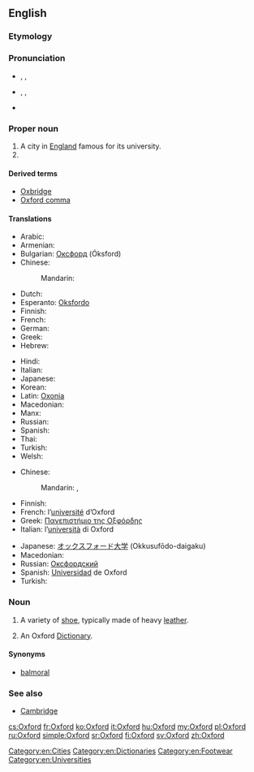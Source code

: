 {{slim-wikipedia}}
==English==

===Etymology===
{{term|Oxenaforda||[[oxen]] [[ford]]}}

===Pronunciation===
* {{a|UK}} {{enPR|ŏks'fəd}}, {{IPA|/ˈɒksfəd/}}, {{X-SAMPA|/"Qksf@d/}}
* {{a|US}} {{enPR|äks'fərd}}, {{IPA|/ˈɑksfɚd/}}, {{X-SAMPA|/"Aksf@`d/}}
* {{audio|En-uk-Oxford.ogg|Audio (UK)}}

===Proper noun===
{{en-proper noun}}

# A city in [[England]] famous for its university.
# {{w|Oxford University}}

====Derived terms====
* [[Oxbridge]]
* [[Oxford comma]]

====Translations====
{{trans-top|city}}
* Arabic: {{t-|ar|أوكسفورد|m|tr='uksfurd}}
* Armenian: {{t-|hy|Օքսֆորդ|tr=Òk'sford}}
* Bulgarian: [[Оксфорд]] (Óksford) {{m}}
* Chinese:
*: Mandarin: {{t|cmn|牛津|tr=Niújīn|sc=Hani}}
* Dutch: {{t-|nl|Oxford}}
* Esperanto: [[Oksfordo]]
* Finnish: {{t+|fi|Oxford}}
* French: {{t+|fr|Oxford}}
* German: {{t-|de|Oxford}}
* Greek: {{t+|el|Οξφόρδη|tr=Oxfórdi̱}}
* Hebrew: {{t-|he|אוקספורד}}
{{trans-mid}}
* Hindi: {{t-|hi|ऑक्सफ़ोर्ड|tr=ŏksfōrḍ}}
* Italian: {{t+|it|Oxford}}
* Japanese: {{t+|ja|オックスフォード|tr=Okkusufōdo}}
* Korean: {{t-|ko|옥스포드|tr=Okseupodeu|sc=Hang}}
* Latin: [[Oxonia]]
* Macedonian: {{t-|mk|Оксфорд|m|tr=Óksford}}
* Manx: {{t-|gv|Aah yn Ollee|f}}
* Russian: {{t+|ru|Оксфорд|m|tr=Óksford}}
* Spanish: {{t-|es|Oxford}}
* Thai: {{t-|th|อ็อกฟอร์ด|tr=ók-fôt}}
* Turkish: {{t-|tr|Oxford}}
* Welsh: {{t-|cy|Rhydychen|f}}
{{trans-bottom}}

{{trans-top|university}}
* Chinese:
*: Mandarin: {{t|cmn|牛津大學|sc=Hani}}, {{t|cmn|牛津大学|tr=Niújīn dàxué|sc=Hani}}
* Finnish: {{t+|fi|Oxford}}
* French: l’[[université]] d’Oxford {{f}}
* Greek: [[Πανεπιστήμιο της Οξφόρδης]]
* Italian: l’[[università]] di Oxford {{f}}
{{trans-mid}}
* Japanese: [[オックスフォード]][[大学]] (Okkusufōdo-daigaku)
* Macedonian: {{t-|mk|Оксфордски универзитет|m|tr=Óksfordski univerzitét}}
* Russian: [[Оксфордский]] {{t+|ru|университет|m|tr=Óksfordskij universitét}}
* Spanish: [[universidad|Universidad]] de Oxford {{f}}
* Turkish: {{t-|tr|Oxford}}
{{trans-bottom}}

===Noun===
{{en-noun}}

# A variety of [[shoe]], typically made of heavy [[leather]].
# {{by ellipsis}} An Oxford [[dictionary|Dictionary]].

====Synonyms====
* {{sense|shoe}} [[balmoral]]

===See also===
* [[Cambridge]]

[[Category:en:Cities]]
[[Category:en:Dictionaries]]
[[Category:en:Footwear]]
[[Category:en:Universities]]

[[cs:Oxford]]
[[fr:Oxford]]
[[ko:Oxford]]
[[it:Oxford]]
[[hu:Oxford]]
[[my:Oxford]]
[[pl:Oxford]]
[[ru:Oxford]]
[[simple:Oxford]]
[[sr:Oxford]]
[[fi:Oxford]]
[[sv:Oxford]]
[[zh:Oxford]]